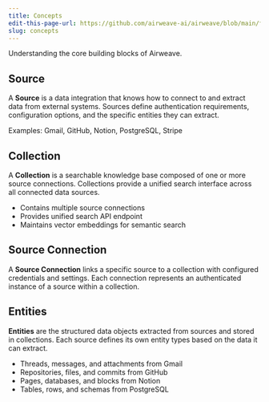 ```yaml
---
title: Concepts
edit-this-page-url: https://github.com/airweave-ai/airweave/blob/main/fern/docs/pages/concepts.mdx
slug: concepts
---
```


Understanding the core building blocks of Airweave.

## Source

A **Source** is a data integration that knows how to connect to and extract data from external systems. Sources define authentication requirements, configuration options, and the specific entities they can extract.

Examples: Gmail, GitHub, Notion, PostgreSQL, Stripe

## Collection

A **Collection** is a searchable knowledge base composed of one or more source connections. Collections provide a unified search interface across all connected data sources.

- Contains multiple source connections
- Provides unified search API endpoint
- Maintains vector embeddings for semantic search

## Source Connection

A **Source Connection** links a specific source to a collection with configured credentials and settings. Each connection represents an authenticated instance of a source within a collection.

## Entities

**Entities** are the structured data objects extracted from sources and stored in collections. Each source defines its own entity types based on the data it can extract.

- Threads, messages, and attachments from Gmail
- Repositories, files, and commits from GitHub
- Pages, databases, and blocks from Notion
- Tables, rows, and schemas from PostgreSQL
